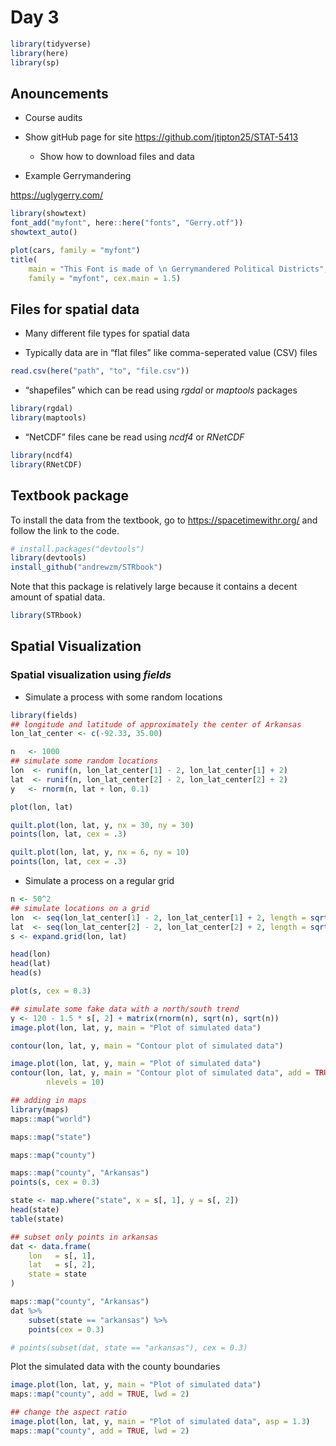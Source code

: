 # Day 3

```r
library(tidyverse)
library(here)
library(sp)
```

## Anouncements

* Course audits

* Show gitHub page for site [https://github.com/jtipton25/STAT-5413](https://github.com/jtipton25/STAT-5413)

    * Show how to download files and data

* Example Gerrymandering

[https://uglygerry.com/](https://uglygerry.com/)

```r
library(showtext)
font_add("myfont", here::here("fonts", "Gerry.otf"))
showtext_auto()

plot(cars, family = "myfont")
title(
    main = "This Font is made of \n Gerrymandered Political Districts", 
    family = "myfont", cex.main = 1.5)
```

## Files for spatial data

* Many different file types for spatial data

* Typically data are in "flat files" like comma-seperated value (CSV) files 

```r
read.csv(here("path", "to", "file.csv"))
```

* "shapefiles" which can be read using _rgdal_ or _maptools_ packages

```r
library(rgdal)
library(maptools)
```

* "NetCDF" files cane be read using _ncdf4_ or _RNetCDF_

```r
library(ncdf4)
library(RNetCDF)
```


## Textbook package

To install the data from the textbook, go to [https://spacetimewithr.org/](https://spacetimewithr.org/) and follow the link to the code.

```r
# install.packages("devtools")
library(devtools)
install_github("andrewzm/STRbook")
```

Note that this package is relatively large because it contains a decent amount of spatial data. 


```r
library(STRbook)
```


## Spatial Visualization

### Spatial visualization using _fields_

* Simulate a process with some random locations

```r
library(fields)
## longitude and latitude of approximately the center of Arkansas
lon_lat_center <- c(-92.33, 35.00) 

n   <- 1000
## simulate some random locations
lon  <- runif(n, lon_lat_center[1] - 2, lon_lat_center[1] + 2)
lat  <- runif(n, lon_lat_center[2] - 2, lon_lat_center[2] + 2)
y   <- rnorm(n, lat + lon, 0.1)

plot(lon, lat)
```


```r
quilt.plot(lon, lat, y, nx = 30, ny = 30)
points(lon, lat, cex = .3)
```

```r
quilt.plot(lon, lat, y, nx = 6, ny = 10)
points(lon, lat, cex = .3)
```

* Simulate a process on a regular grid

```r
n <- 50^2
## simulate locations on a grid
lon  <- seq(lon_lat_center[1] - 2, lon_lat_center[1] + 2, length = sqrt(n))
lat  <- seq(lon_lat_center[2] - 2, lon_lat_center[2] + 2, length = sqrt(n))
s <- expand.grid(lon, lat)

head(lon)
head(lat)
head(s)

plot(s, cex = 0.3)
```


```r
## simulate some fake data with a north/south trend
y <- 120 - 1.5 * s[, 2] + matrix(rnorm(n), sqrt(n), sqrt(n))
image.plot(lon, lat, y, main = "Plot of simulated data")
```

```r
contour(lon, lat, y, main = "Contour plot of simulated data")
```


```r
image.plot(lon, lat, y, main = "Plot of simulated data")
contour(lon, lat, y, main = "Contour plot of simulated data", add = TRUE,
        nlevels = 10)
```

```r
## adding in maps
library(maps)
maps::map("world")
```

```r
maps::map("state")
```

```r
maps::map("county")
```

```r
maps::map("county", "Arkansas")
points(s, cex = 0.3)
```


```r
state <- map.where("state", x = s[, 1], y = s[, 2])
head(state)
table(state)

## subset only points in arkansas
dat <- data.frame(
    lon   = s[, 1],
    lat   = s[, 2],
    state = state
)

maps::map("county", "Arkansas")
dat %>%
    subset(state == "arkansas") %>%
    points(cex = 0.3)

# points(subset(dat, state == "arkansas"), cex = 0.3)
```

Plot the simulated data with the county boundaries

```r
image.plot(lon, lat, y, main = "Plot of simulated data")
maps::map("county", add = TRUE, lwd = 2)
```


```r
## change the aspect ratio
image.plot(lon, lat, y, main = "Plot of simulated data", asp = 1.3)
maps::map("county", add = TRUE, lwd = 2)
```

